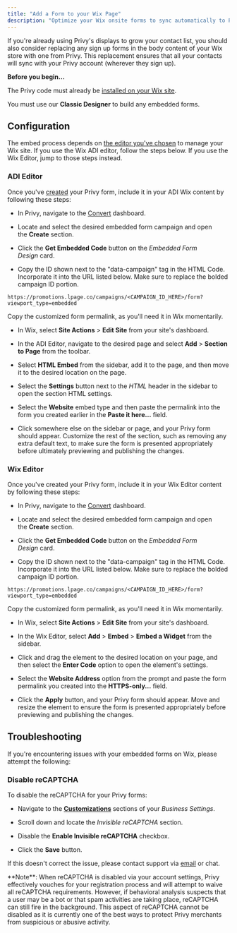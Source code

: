 ```yaml
---
title: "Add a Form to your Wix Page"
description: "Optimize your Wix onsite forms to sync automatically to Privy."
---
```


If you're already using Privy's displays to grow your contact list, you should also consider replacing any sign up forms in the body content of your Wix store with one from Privy. This replacement ensures that all your contacts will sync with your Privy account (wherever they sign up).

**Before you begin...**

<Icon icon="check" /> The Privy code must already be [installed on your Wix site](https://privy.helpscoutdocs.com/article/109-install-privy-on-wix). 

<Icon icon="check" /> You must use our **Classic Designer** to build any embedded forms.

## Configuration

The embed process depends on [the editor you've chosen](https://support.wix.com/en/article/adi-moving-from-adi-to-the-editor) to manage your Wix site. If you use the Wix ADI editor, follow the steps below. If you use the Wix Editor, jump to those steps instead. 

### ADI Editor

Once you've [created](https://privy.helpscoutdocs.com/article/95-create-an-embedded-form) your Privy form, include it in your ADI Wix content by following these steps: 

* In Privy, navigate to the [Convert](https://dashboard.privy.com/campaigns) dashboard.

* Locate and select the desired embedded form campaign and open the **Create** section.

* Click the **Get Embedded Code** button on the *Embedded Form Design* card. 



* Copy the ID shown next to the "data-campaign" tag in the HTML Code. Incorporate it into the URL listed below. Make sure to replace the bolded campaign ID portion. 

`https://promotions.lpage.co/campaigns/<CAMPAIGN_ID_HERE>/form?viewport_type=embedded`

Copy the customized form permalink, as you'll need it in Wix momentarily. 

* In Wix, select **Site Actions** > **Edit Site** from your site's dashboard.



* In the ADI Editor, navigate to the desired page and select **Add** > **Section to Page** from the toolbar. 

* Select **HTML Embed** from the sidebar, add it to the page, and then move it to the desired location on the page. 

* Select the **Settings** button next to the *HTML* header in the sidebar to open the section HTML settings. 

* Select the **Website** embed type and then paste the permalink into the form you created earlier in the **Paste it here...** field. 

* Click somewhere else on the sidebar or page, and your Privy form should appear. Customize the rest of the section, such as removing any extra default text, to make sure the form is presented appropriately before ultimately previewing and publishing the changes. 



### Wix Editor

Once you've created your Privy form, include it in your Wix Editor content by following these steps: 

* In Privy, navigate to the [Convert](https://dashboard.privy.com/campaigns) dashboard.

* Locate and select the desired embedded form campaign and open the **Create** section.

* Click the **Get Embedded Code** button on the *Embedded Form Design* card. 



* Copy the ID shown next to the "data-campaign" tag in the HTML Code. Incorporate it into the URL listed below. Make sure to replace the bolded campaign ID portion. 

`https://promotions.lpage.co/campaigns/<CAMPAIGN_ID_HERE>/form?viewport_type=embedded`

Copy the customized form permalink, as you'll need it in Wix momentarily. 

* In Wix, select **Site Actions** > **Edit Site** from your site's dashboard.



* In the Wix Editor, select **Add** > **Embed** > **Embed a Widget** from the sidebar. 

* Click and drag the element to the desired location on your page, and then select the **Enter Code** option to open the element's settings. 

* Select the **Website Address** option from the prompt and paste the form permalink you created into the **HTTPS-only...** field. 

* Click the **Apply** button, and your Privy form should appear. Move and resize the element to ensure the form is presented appropriately before previewing and publishing the changes. 


Troubleshooting
---------------

If you're encountering issues with your embedded forms on Wix, please attempt the following:

### Disable reCAPTCHA

To disable the reCAPTCHA for your Privy forms: 

* Navigate to the [**Customizations**](https://dashboard.privy.com/settings/customizations) sections of your *Business Settings*. 

* Scroll down and locate the *Invisible reCAPTCHA* section. 

* Disable the **Enable Invisible reCAPTCHA** checkbox. 

* Click the **Save** button.



​If this doesn't correct the issue, please contact support via [email](mailto:support@privy.com) or chat.

<Note>
  **Note**: When reCAPTCHA is disabled via your account settings, Privy effectively vouches for your registration process and will attempt to waive all reCAPTCHA requirements. However, if behavioral analysis suspects that a user may be a bot or that spam activities are taking place, reCAPTCHA can still fire in the background. This aspect of reCAPTCHA cannot be disabled as it is currently one of the best ways to protect Privy merchants from suspicious or abusive activity. 
</Note>